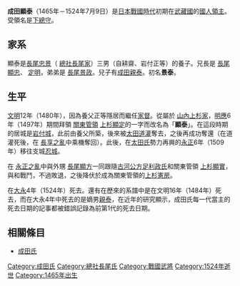 {{Multiple issues|
{{Expand language|1=ja|time=2021-04-18T14:42:06+00:00}}
{{Unreferenced|time=2021-04-18T14:42:06+00:00}}
}}
{{japanese|japanese=成田 顕泰|kana=なりた あきやす|romaji=Narita Akiyasu|舊寫=成田 顯泰}}
'''成田顯泰'''（1465年－1524年7月9日）是[[日本戰國時代|日本戰國時代]]初期在[[武藏國|武藏國]]的[[國人領主|國人領主]]。受領名是[[下總守|下總守]]。

== 家系 ==
顯泰是[[長尾忠景|長尾忠景]]（<!-- 页面不存在 -->[[總社長尾家|總社長尾家]]）三男{{tsl|ja|成田正等||成田正等}}（自耕齋、岩付正等）的養子。兄長是<!-- 页面不存在 -->[[長尾顯忠|長尾顯忠]]、<!-- 页面不存在 -->[[長尾定明|定明]]，弟弟是<!-- 页面不存在 -->[[長尾景政|長尾景政]]。兒子有[[成田親泰|成田親泰]]。初名'''景泰'''。

== 生平 ==
<!-- 页面不存在 -->[[文明_(後土御門天皇)|文明]]12年（1480年），因為養父正等隱居而繼任[[家督|家督]]。從屬於<!-- 页面不存在 -->[[山內上杉家|山內上杉家]]，[[明應_(日本)|明應]]6年（1497年）期間拜領<!-- 页面不存在 -->[[關東管領|關東管領]]<!-- 页面不存在 -->[[上杉顯定|上杉顯定]]的一字而改名為「'''顯泰'''」。在這段時期的居城是[[岩槻城|岩付城]]，此前由養父所築，後來被[[太田道灌|太田道灌]]奪去，之後再成功奪還（在道灌死後，在<!-- 页面不存在 -->[[長享之亂|長享之亂]]中乘機奪回）。此後，在[[太田氏|太田氏]]勢力再興的[[永正|永正]]6年（1509年）移往支城[[忍城|忍城]]。

在<!-- 页面不存在 -->[[永正之亂|永正之亂]]中與外甥<!-- 页面不存在 -->[[長尾顯方|長尾顯方]]一同跟隨[[古河公方|古河公方]][[足利政氏|足利政氏]]和關東管領<!-- 页面不存在 -->[[上杉顯實|上杉顯實]]，與{{tsl|ja|横瀬景繁||横瀬景繁}}和{{tsl|ja|長尾景長||長尾景長}}戰鬥，不過敗退，之後降伏於成為關東管領的[[上杉憲房|上杉憲房]]。

在[[大永|大永]]4年（1524年）死去。還有在歷來的{{tsl|ja|成田氏||成田氏}}系譜中是在文明16年（1484年）死去，而在大永4年中死去的是嫡男[[成田親泰|親泰]]，在近年的研究顯示，成田氏每一代當主的死去日期的記事都被錯誤記錄為前第1代的死去日期。

== 相關條目 ==
*[[成田氏|成田氏]]

[[Category:成田氏|Category:成田氏]]
[[Category:總社長尾氏|Category:總社長尾氏]]
[[Category:戰國武將|Category:戰國武將]]
[[Category:1524年逝世|Category:1524年逝世]]
[[Category:1465年出生|Category:1465年出生]]